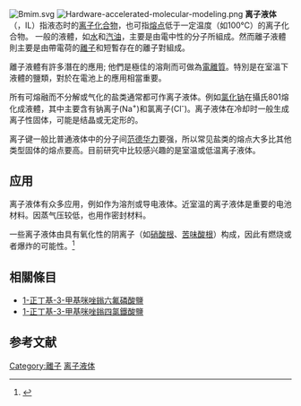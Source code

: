 {{chemref|time=2010-09-30T16:32:09+00:00}}
{{Expand |time=2011-07-08T22:04:52+00:00 }}
[[Image:Bmim.svg|thumb]]
[[Image:Hardware-accelerated-molecular-modeling.png|thumb]]
'''离子液体'''（{{lang-en|Ionic liquid}}，IL）指液态时的[[离子化合物|离子化合物]]，也可指[[熔点|熔点]]低于一定温度（如100℃）的离子化合物。
一般的液體，如[[水|水]]和[[汽油|汽油]]，主要是由電中性的分子所組成。然而離子液體則主要是由帶電荷的[[離子|離子]]和短暫存在的離子對組成。

離子液體有許多潛在的應用; 他們是極佳的溶劑而可做為[[電離質|電離質]]。特別是在室溫下液體的鹽類，對於在電池上的應用相當重要。

所有可熔融而不分解或气化的盐类通常都可作离子液体。例如[[氯化钠|氯化钠]]在攝氏801熔化成液體，其中主要含有钠离子(Na<sup>+</sup>)和氯离子(Cl<sup>-</sup>)。离子液体在冷却时一般生成离子性固体，可能是结晶或无定形的。

离子键一般比普通液体中的分子间[[范德华力|范德华力]]要强，所以常见盐类的熔点大多比其他类型固体的熔点要高。目前研究中比较感兴趣的是室温或低温离子液体。

==应用==
离子液体有众多应用，例如作为溶剂或导电液体。近室温的离子液体是重要的电池材料。因蒸气压较低，也用作密封材料。

一些离子液体由具有氧化性的阴离子（如[[硝酸盐|硝酸根]]、[[苦味酸|苦味酸根]]）构成，因此有燃烧或者爆炸的可能性。<ref>{{cite journal|journal=Chemical Communications|issue=24|language=en|issn=1359-7345|date=2006|pages=2554|doi=10.1039/b602086k|url=http://xlink.rsc.org/?DOI=b602086k|title=Combustible ionic liquids by design: is laboratory safety another ionic liquid myth?|accessdate=2019-05-15|author=Marcin Smiglak, W. Mathew Reichert, John D. Holbrey, John S. Wilkes, Luyi Sun, Joseph S. Thrasher, Kostyantyn Kirichenko, Shailendra Singh, Alan R. Katritzky, Robin D. Rogers}}</ref>

== 相關條目 ==
* [[1-正丁基-3-甲基咪唑鎓六氟磷酸鹽|1-正丁基-3-甲基咪唑鎓六氟磷酸鹽]]
* [[1-正丁基-3-甲基咪唑鎓四氯鐵酸鹽|1-正丁基-3-甲基咪唑鎓四氯鐵酸鹽]]

==参考文献==
{{reflist}}

{{Authority control}}
[[Category:離子|Category:離子]]
[[Category:离子液体|]]